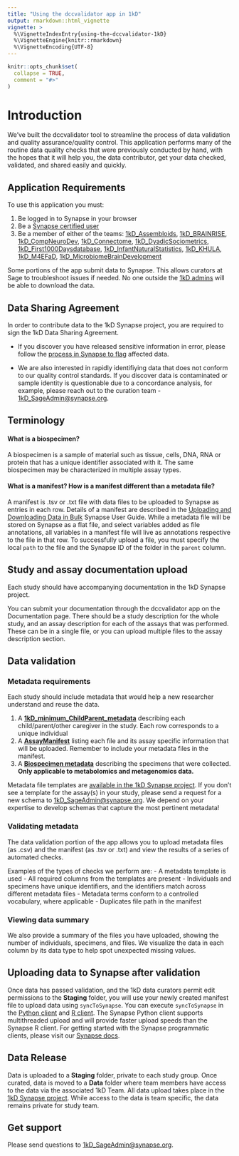 ```yaml
---
title: "Using the dccvalidator app in 1kD"
output: rmarkdown::html_vignette
vignette: >
  %\VignetteIndexEntry{using-the-dccvalidator-1kD}
  %\VignetteEngine{knitr::rmarkdown}
  %\VignetteEncoding{UTF-8}
---
```

  
```r
knitr::opts_chunk$set(
  collapse = TRUE,
  comment = "#>"
)
```

# Introduction

We've built the dccvalidator tool to streamline the process of data validation and quality assurance/quality control. This application performs many of the routine data quality checks that were previously conducted by hand, with the hopes that it will help you, the data contributor, get your data checked, validated, and shared easily and quickly.

## Application Requirements

To use this application you must:

1. Be logged in to Synapse in your browser
2. Be a [Synapse certified user](https://docs.synapse.org/articles/accounts_certified_users_and_profile_validation.html){target="_blank"}
3. Be a member of either of the teams: [1kD_Assembloids](https://www.synapse.org/#!Team:3436716), [1kD_BRAINRISE](https://www.synapse.org/#!Team:3436720), [1kD_CompNeuroDev](https://www.synapse.org/#!Team:3436719), [1kD_Connectome](https://www.synapse.org/#!Team:3436722), [1kD_DyadicSociometrics](https://www.synapse.org/#!Team:3436713), [1kD_First1000Daysdatabase](https://www.synapse.org/#!Team:3436714), [1kD_InfantNaturalStatistics](https://www.synapse.org/#!Team:3436721), [
1kD_KHULA](https://www.synapse.org/#!Team:3436718), [1kD_M4EFaD](https://www.synapse.org/#!Team:3436717), [1kD_MicrobiomeBrainDevelopment](https://www.synapse.org/#!Team:3436509){target="_blank"}

Some portions of the app submit data to Synapse. This allows curators at Sage to troubleshoot issues if needed. No one outside the [1kD admins](https://www.synapse.org/#!Team:3433360) will be able to download the data.

## Data Sharing Agreement 

In order to contribute data to the 1kD Synapse project, you are required to sign the 1kD Data Sharing Agreement.

- If you discover you have released sensitive information in error, please follow the [process in Synapse to flag](https://docs.synapse.org/articles/contribute_and_access_controlled_use_data.html#flagging-inappropriate-data-use){target="_blank"} affected data. 

- We are also interested in rapidly identifiying data that does not conform to our quality control standards. If you discover data is contaminated or sample identity is questionable due to a concordance analysis, for example, please reach out to the curation team - [1kD_SageAdmin@synapse.org](mailto:1kD_SageAdmin@synapse.org){target="_blank"}.

## Terminology

#### What is a biospecimen? 

A biospecimen is a sample of material such as tissue, cells, DNA, RNA or protein that has a unique identifier associated with it. The same biospecimen may be characterized in multiple assay types. 

#### What is a manifest? How is a manifest different than a metadata file? 

A manifest is .tsv or .txt file with data files to be uploaded to Synapse as entries in each row. Details of a manifest are described in the [Uploading and Downloading Data in Bulk](https://docs.synapse.org/articles/uploading_in_bulk.html){target="_blank"} Synapse User Guide. While a metadata file will be stored on Synapse as a flat file, and select variables added as file annotations, all variables in a manifest file will live as annotations respective to the file in that row. To successfully upload a file, you must specify the local `path` to the file and the Synapse ID of the folder in the `parent` column.

## Study and assay documentation upload 

Each study should have accompanying documentation in the 1kD Synapse project. 
                                                                                                                                                                                                        
You can submit your documentation through the dccvalidator app on the Documentation page. There should be a study description for the whole study, and an assay description for each of the assays that was performed. These can be in a single file, or you can upload multiple files to the assay description section.

## Data validation

### Metadata requirements

Each study should include metadata that would help a new researcher understand and reuse the data. 
  
1. A **[1kD_minimum_ChildParent_metadata](https://www.synapse.org/#!Synapse:syn29358381)** describing each child/parent/other caregiver in the study. Each row corresponds to a unique individual
2. A **[AssayManifest](https://www.synapse.org/#!Synapse:syn27832372)** listing each file and its assay specific information that will be uploaded. Remember to include your metadata files in the manifest.
3. A **[Biospecimen metadata](https://www.synapse.org/#!Synapse:syn29358373)** describing the specimens that were collected. **Only applicable to metabolomics and metagenomics data.** 

Metadata file templates are [available in the 1kD Synapse project](https://www.synapse.org/#!Synapse:syn27817580){target="_blank"}. 
If you don't see a template for the assay(s) in your study, please send a request for a new schema to [1kD_SageAdmin@synapse.org](mailto:1kD_SageAdmin@synapse.org){target="_blank"}. We depend on your expertise to develop schemas that capture the most pertinent metadata!

### Validating metadata 

The data validation portion of the app allows you to upload metadata files (as .csv) and the manifest (as .tsv or .txt) and view the results of a series of automated checks.

Examples of the types of checks we perform are:
- A metadata template is used
- All required columns from the templates are present
- Individuals and specimens have unique identifiers, and the identifiers match across different metadata files
- Metadata terms conform to a controlled vocabulary, where applicable
- Duplicates file path in the manifest

### Viewing data summary

We also provide a summary of the files you have uploaded, showing the number of individuals, specimens, and files. We visualize the data in each column by its data type to help spot unexpected missing values.
 
## Uploading data to Synapse after validation

Once data has passed validation, and the 1kD data curators permit edit permissions to the **Staging** folder, you will use your newly created manifest file to upload data using `syncToSynapse`. You can execute `syncToSynapse` in the [Python client](https://python-docs.synapse.org/build/html/synapseutils.html#synapseutils.sync.syncToSynapse){target="_blank"} and [R client](https://github.com/Sage-Bionetworks/synapserutils#upload-data-in-bulk){target="_blank"}. The Synapse Python client supports multithreaded upload and will provide faster upload speeds than the Synapse R client. For getting started with the Synapse programmatic clients, please visit our [Synapse docs](https://docs.synapse.org/articles/api_documentation.html){target="_blank"}.

## Data Release

Data is uploaded to a **Staging** folder, private to each study group. Once curated, data is moved to a **Data** folder where team members have access to the data via the associated 1kD Team. All data upload takes place in the [1kD Synapse project](https://www.synapse.org/#!Synapse:syn26133760/wiki/613444){target="_blank"}. While access to the data is team specific, the data remains private for study team. 

## Get support 

Please send questions to [1kD_SageAdmin@synapse.org](mailto:1kD_SageAdmin@synapse.org){target="_blank"}. 
